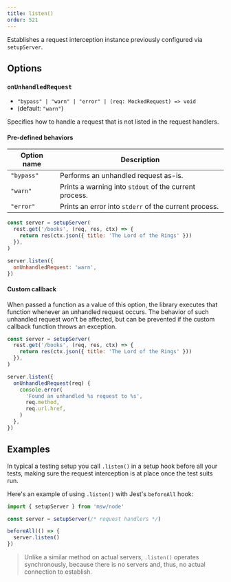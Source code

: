 ```yaml
---
title: listen()
order: 521
---
```


Establishes a request interception instance previously configured via `setupServer`.

## Options

### `onUnhandledRequest`

- `"bypass" | "warn" | "error" | (req: MockedRequest) => void`
- (default: `"warn"`)

Specifies how to handle a request that is not listed in the request handlers.

#### Pre-defined behaviors

| Option name | Description                                            |
| ----------- | ------------------------------------------------------ |
| `"bypass"`  | Performs an unhandled request as-is.                   |
| `"warn"`    | Prints a warning into `stdout` of the current process. |
| `"error"`   | Prints an error into `stderr` of the current process.  |

```js showLineNumbers focusedLines=8
const server = setupServer(
  rest.get('/books', (req, res, ctx) => {
    return res(ctx.json({ title: 'The Lord of the Rings' }))
  }),
)

server.listen({
  onUnhandledRequest: 'warn',
})
```

#### Custom callback

When passed a function as a value of this option, the library executes that function whenever an unhandled request occurs. The behavior of such unhandled request won't be affected, but can be prevented if the custom callback function throws an exception.

```js showLineNumbers focusedLines=8
const server = setupServer(
  rest.get('/books', (req, res, ctx) => {
    return res(ctx.json({ title: 'The Lord of the Rings' }))
  }),
)

server.listen({
  onUnhandledRequest(req) {
    console.error(
      'Found an unhandled %s request to %s',
      req.method,
      req.url.href,
    )
  },
})
```

## Examples

In typical a testing setup you call `.listen()` in a setup hook before all your tests, making sure the request interception is at place once the test suits run.

Here's an example of using `.listen()` with Jest's `beforeAll` hook:

```js showLineNumbers focusedLines=6
import { setupServer } from 'msw/node'

const server = setupServer(/* request handlers */)

beforeAll(() => {
  server.listen()
})
```

> Unlike a similar method on actual servers, `.listen()` operates synchronously, because there is no servers and, thus, no actual connection to establish.
